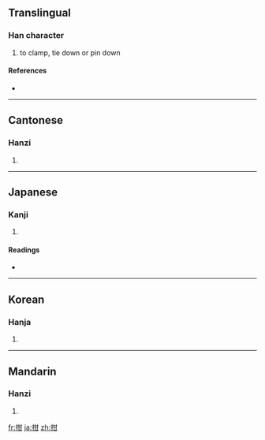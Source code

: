 ==Translingual==

===Han character===
{{Han char|rn=64|rad=手|as=05|sn=8|four=5407<sub>0</sub>|canj=手廿一 (QTM)}}

# to clamp, tie down or pin down

====References====
* {{Han ref|kx=0425.110|dkj=11956|dj=0773.160|hdz=31848.030|uh=62D1|ud=25297|bh=CCB5|bd=52405}}

----

==Cantonese==

===Hanzi===
{{yue-hanzi|jyut=|y=kim4}}

# {{defn|Cantonese}}

----

==Japanese==

===Kanji===
{{ja-kanji|grade=|rs=手05}}

# {{defn|Japanese}}

====Readings====
* {{ja-readings|on=[[かん]] (kan), [[けん]] (ken)|kun=[[はさむ]] (hasamu), [[つぐむ]] (tsugumu)}}

----

==Korean==

===Hanja===
{{ko-hanja|hangeul=겸|eumhun=|rv=gyeom|mr=kyŏm|y=kyem}}

# {{defn|Korean}}

----

==Mandarin==

===Hanzi===
{{cmn-hanzi|pin=[[qián]] ([[qian2]])|wg=ch'ien<sup>2</sup>}}

# {{defn|Mandarin}}

[[fr:拑]]
[[ja:拑]]
[[zh:拑]]